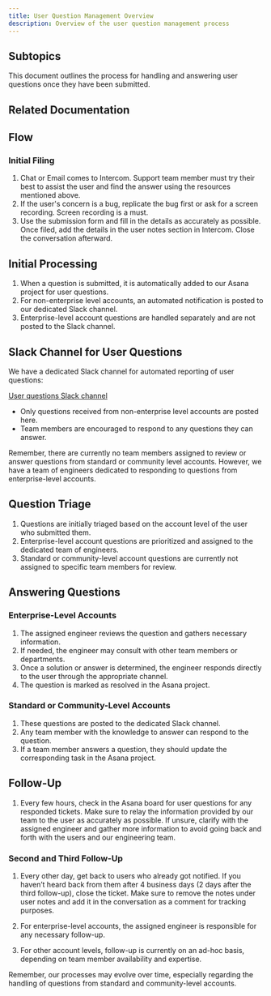 ```yaml
---
title: User Question Management Overview
description: Overview of the user question management process
---
```



## Subtopics

<LinkCard title="Submission Process" href="/sop/user-question-management/submission-process/" description="Learn about the submission process for user questions." />
<LinkCard title="Handling Process" href="/sop/user-question-management/handling-process/" description="Understand the handling process for user questions." />
<LinkCard title="Asana Project Management" href="/sop/user-question-management/asana-project-management/" description="Explore Asana project management for user questions." />
This document outlines the process for handling and answering user questions once they have been submitted.

## Related Documentation

<LinkCard title="Back to Overview" href="/sop/user-question-management/overview/" description="Return to the User Question Management Overview." />

<LinkCard title="Asana Guide" href="/tools/asana/" description="Learn how we use Asana for task and project management." />
<LinkCard title="Intercom Guide" href="/tools/intercom/" description="Understand how to manage conversations in Intercom." />
<LinkCard title="Slack Guide" href="/tools/slack/" description="Communicate effectively using Slack." />

## Flow

### Initial Filing

1. Chat or Email comes to Intercom. Support team member must try their best to assist the user and find the answer using the resources mentioned above.
2. If the user's concern is a bug, replicate the bug first or ask for a screen recording. Screen recording is a must.
3. Use the submission form and fill in the details as accurately as possible. Once filed, add the details in the user notes section in Intercom. Close the conversation afterward.

## Initial Processing

1. When a question is submitted, it is automatically added to our Asana project for user questions.
2. For non-enterprise level accounts, an automated notification is posted to our dedicated Slack channel.
3. Enterprise-level account questions are handled separately and are not posted to the Slack channel.

## Slack Channel for User Questions

We have a dedicated Slack channel for automated reporting of user questions:

[User questions Slack channel](https://swellcorp.slack.com/archives/C03P64T8WKX)

- Only questions received from non-enterprise level accounts are posted here.
- Team members are encouraged to respond to any questions they can answer.

Remember, there are currently no team members assigned to review or answer questions from standard or community level accounts. However, we have a team of engineers dedicated to responding to questions from enterprise-level accounts.

## Question Triage

1. Questions are initially triaged based on the account level of the user who submitted them.
2. Enterprise-level account questions are prioritized and assigned to the dedicated team of engineers.
3. Standard or community-level account questions are currently not assigned to specific team members for review.

## Answering Questions

### Enterprise-Level Accounts

1. The assigned engineer reviews the question and gathers necessary information.
2. If needed, the engineer may consult with other team members or departments.
3. Once a solution or answer is determined, the engineer responds directly to the user through the appropriate channel.
4. The question is marked as resolved in the Asana project.

### Standard or Community-Level Accounts

1. These questions are posted to the dedicated Slack channel.
2. Any team member with the knowledge to answer can respond to the question.
3. If a team member answers a question, they should update the corresponding task in the Asana project.

## Follow-Up

1. Every few hours, check in the Asana board for user questions for any responded tickets. Make sure to relay the information provided by our team to the user as accurately as possible. If unsure, clarify with the assigned engineer and gather more information to avoid going back and forth with the users and our engineering team.

### Second and Third Follow-Up

1. Every other day, get back to users who already got notified. If you haven’t heard back from them after 4 business days (2 days after the third follow-up), close the ticket. Make sure to remove the notes under user notes and add it in the conversation as a comment for tracking purposes.

1. For enterprise-level accounts, the assigned engineer is responsible for any necessary follow-up.
2. For other account levels, follow-up is currently on an ad-hoc basis, depending on team member availability and expertise.

Remember, our processes may evolve over time, especially regarding the handling of questions from standard and community-level accounts.
